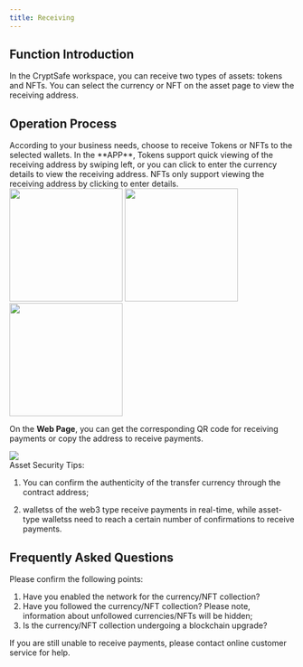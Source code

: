 ```yaml
---
title: Receiving
---
```



##  Function Introduction

In the CryptSafe workspace, you can receive two types of assets: tokens and NFTs. You can select the currency or NFT on the asset page to view the receiving address.

##  Operation Process

<Steps>
<Step title="Select the Type of Asset to Receive">
According to your business needs, choose to receive Tokens or NFTs to the selected wallets.
</Step>
<Step title="View Receiving Address">
In the **APP**, Tokens support quick viewing of the receiving address by swiping left, or you can click to enter the currency details to view the receiving address. NFTs only support viewing the receiving address by clicking to enter details.
<div className="w-full flex items-center justify-center">
    <CardGroup cols={3}>
    <img src="/images/user-guide/receive1.jpg" width="200"/>
   <img src="/images/user-guide/receive2.jpg" width="200"/>
   <img src="/images/user-guide/receive3.jpg" width="200"/>
    </CardGroup>
</div>


On the **Web Page**, you can get the corresponding QR code for receiving payments or copy the address to receive payments.
<div className="w-full flex items-center justify-center">
    <img src="/images/user-guide/receive4.jpg" />
</div>
</Step>
</Steps>

<Tip>
Asset Security Tips:

1. You can confirm the authenticity of the transfer currency through the contract address;

2. walletss of the web3 type receive payments in real-time, while asset-type walletss need to reach a certain number of confirmations to receive payments.
</Tip>

##  Frequently Asked Questions

<Accordion title="Why can't I initiate the receiving of a certain currency/NFT collection?">
Please confirm the following points:

1. Have you enabled the network for the currency/NFT collection?
2. Have you followed the currency/NFT collection? Please note, information about unfollowed currencies/NFTs will be hidden;
3. Is the currency/NFT collection undergoing a blockchain upgrade?

If you are still unable to receive payments, please contact online customer service for help.
</Accordion>
